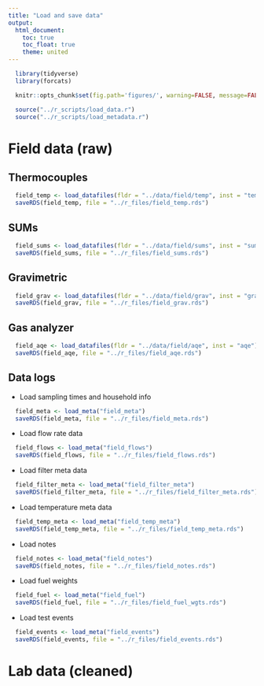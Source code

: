 ```yaml
---
title: "Load and save data"
output:
  html_document:
    toc: true
    toc_float: true
    theme: united
---
```


```r
  library(tidyverse)
  library(forcats)
```

```r
  knitr::opts_chunk$set(fig.path='figures/', warning=FALSE, message=FALSE, cache=FALSE)
```

```r
  source("../r_scripts/load_data.r")
  source("../r_scripts/load_metadata.r")
```

# Field data (raw)

## Thermocouples

```r
  field_temp <- load_datafiles(fldr = "../data/field/temp", inst = "temp")
  saveRDS(field_temp, file = "../r_files/field_temp.rds")
```

## SUMs

```r
  field_sums <- load_datafiles(fldr = "../data/field/sums", inst = "sums")
  saveRDS(field_sums, file = "../r_files/field_sums.rds")
```

## Gravimetric

```r
  field_grav <- load_datafiles(fldr = "../data/field/grav", inst = "grav")
  saveRDS(field_grav, file = "../r_files/field_grav.rds")
```

## Gas analyzer

```r
  field_aqe <- load_datafiles(fldr = "../data/field/aqe", inst = "aqe")
  saveRDS(field_aqe, file = "../r_files/field_aqe.rds")
```
 
## Data logs

* Load sampling times and household info

```r
  field_meta <- load_meta("field_meta")
  saveRDS(field_meta, file = "../r_files/field_meta.rds")
```

* Load flow rate data

```r
  field_flows <- load_meta("field_flows")
  saveRDS(field_flows, file = "../r_files/field_flows.rds")
```

* Load filter meta data

```r
  field_filter_meta <- load_meta("field_filter_meta")
  saveRDS(field_filter_meta, file = "../r_files/field_filter_meta.rds")
```

* Load temperature meta data

```r
  field_temp_meta <- load_meta("field_temp_meta")
  saveRDS(field_temp_meta, file = "../r_files/field_temp_meta.rds")
```

* Load notes

```r
  field_notes <- load_meta("field_notes")
  saveRDS(field_notes, file = "../r_files/field_notes.rds")
```

* Load fuel weights

```r
  field_fuel <- load_meta("field_fuel")
  saveRDS(field_fuel, file = "../r_files/field_fuel_wgts.rds")
```

* Load test events

```r
  field_events <- load_meta("field_events")
  saveRDS(field_events, file = "../r_files/field_events.rds")
```

# Lab data (cleaned)
